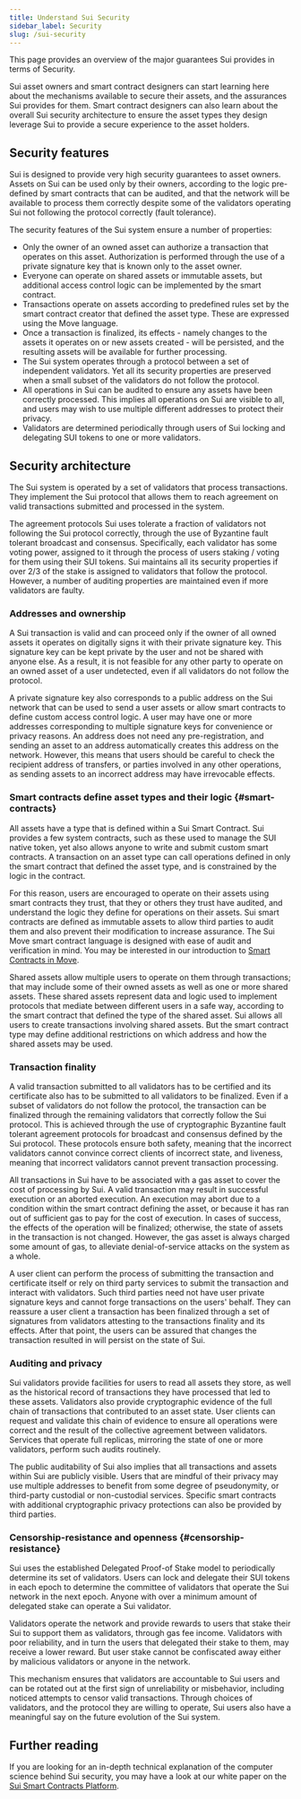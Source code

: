 ```yaml
---
title: Understand Sui Security
sidebar_label: Security
slug: /sui-security
---
```


This page provides an overview of the major guarantees Sui provides in terms of Security.

Sui asset owners and smart contract designers can start learning here about the mechanisms available to secure their assets, and the assurances Sui provides for them. Smart contract designers can also learn about the overall Sui security architecture to ensure the asset types they design leverage Sui to provide a secure experience to the asset holders.

## Security features

Sui is designed to provide very high security guarantees to asset owners. Assets on Sui can be used only by their owners, according to the logic pre-defined by smart contracts that can be audited, and that the network will be available to process them correctly despite some of the validators operating Sui not following the protocol correctly (fault tolerance).

The security features of the Sui system ensure a number of properties:

- Only the owner of an owned asset can authorize a transaction that operates on this asset. Authorization is performed through the use of a private signature key that is known only to the asset owner.
- Everyone can operate on shared assets or immutable assets, but additional access control logic can be implemented by the smart contract.
- Transactions operate on assets according to predefined rules set by the smart contract creator that defined the asset type. These are expressed using the Move language.
- Once a transaction is finalized, its effects - namely changes to the assets it operates on or new assets created - will be persisted, and the resulting assets will be available for further processing.
- The Sui system operates through a protocol between a set of independent validators. Yet all its security properties are preserved when a small subset of the validators do not follow the protocol.
- All operations in Sui can be audited to ensure any assets have been correctly processed. This implies all operations on Sui are visible to all, and users may wish to use multiple different addresses to protect their privacy.
- Validators are determined periodically through users of Sui locking and delegating SUI tokens to one or more validators.

## Security architecture

The Sui system is operated by a set of validators that process transactions. They implement the Sui protocol that allows them to reach agreement on valid transactions submitted and processed in the system.

The agreement protocols Sui uses tolerate a fraction of validators not following the Sui protocol correctly, through the use of Byzantine fault tolerant broadcast and consensus. Specifically, each validator has some voting power, assigned to it through the process of users staking / voting for them using their SUI tokens. Sui maintains all its security properties if over 2/3 of the stake is assigned to validators that follow the protocol. However, a number of auditing properties are maintained even if more validators are faulty.

### Addresses and ownership

A Sui transaction is valid and can proceed only if the owner of all owned assets it operates on digitally signs it with their private signature key. This signature key can be kept private by the user and not be shared with anyone else. As a result, it is not feasible for any other party to operate on an owned asset of a user undetected, even if all validators do not follow the protocol.

A private signature key also corresponds to a public address on the Sui network that can be used to send a user assets or allow smart contracts to define custom access control logic. A user may have one or more addresses corresponding to multiple signature keys for convenience or privacy reasons. An address does not need any pre-registration, and sending an asset to an address automatically creates this address on the network. However, this means that users should be careful to check the recipient address of transfers, or parties involved in any other operations, as sending assets to an incorrect address may have irrevocable effects.

### Smart contracts define asset types and their logic {#smart-contracts}

All assets have a type that is defined within a Sui Smart Contract. Sui provides a few system contracts, such as these used to manage the SUI native token, yet also allows anyone to write and submit custom smart contracts. A transaction on an asset type can call operations defined in only the smart contract that defined the asset type, and is constrained by the logic in the contract.

For this reason, users are encouraged to operate on their assets using smart contracts they trust, that they or others they trust have audited, and understand the logic they define for operations on their assets. Sui smart contracts are defined as immutable assets to allow third parties to audit them and also prevent their modification to increase assurance.
The Sui Move smart contract language is designed with ease of audit and verification in mind. You may be interested in our introduction to [Smart Contracts in Move](../../build/create-smart-contracts/smart-contracts.mdx).

Shared assets allow multiple users to operate on them through transactions; that may include some of their owned assets as well as one or more shared assets. These shared assets represent data and logic used to implement protocols that mediate between different users in a safe way, according to the smart contract that defined the type of the shared asset. Sui allows all users to create transactions involving shared assets. But the smart contract type may define additional restrictions on which address and how the shared assets may be used.

### Transaction finality

A valid transaction submitted to all validators has to be certified and its certificate also has to be submitted to all validators to be finalized. Even if a subset of validators do not follow the protocol, the transaction can be finalized through the remaining validators that correctly follow the Sui protocol. This is achieved through the use of cryptographic Byzantine fault tolerant agreement protocols for broadcast and consensus defined by the Sui protocol. These protocols ensure both safety, meaning that the incorrect validators cannot convince correct clients of incorrect state, and liveness, meaning that incorrect validators cannot prevent transaction processing.

All transactions in Sui have to be associated with a gas asset to cover the cost of processing by Sui. A valid transaction may result in successful execution or an aborted execution. An execution may abort due to a condition within the smart contract defining the asset, or because it has ran out of sufficient gas to pay for the cost of execution. In cases of success, the effects of the operation will be finalized; otherwise, the state of assets in the transaction is not changed. However, the gas asset is always charged some amount of gas, to alleviate denial-of-service attacks on the system as a whole.

A user client can perform the process of submitting the transaction and certificate itself or rely on third party services to submit the transaction and interact with validators. Such third parties need not have user private signature keys and cannot forge transactions on the users' behalf. They can reassure a user client a transaction has been finalized through a set of signatures from validators attesting to the transactions finality and its effects. After that point, the users can be assured that changes the transaction resulted in will persist on the state of Sui.

### Auditing and privacy

Sui validators provide facilities for users to read all assets they store, as well as the historical record of transactions they have processed that led to these assets. Validators also provide cryptographic evidence of the full chain of transactions that contributed to an asset state. User clients can request and validate this chain of evidence to ensure all operations were correct and the result of the collective agreement between validators. Services that operate full replicas, mirroring the state of one or more validators, perform such audits routinely.

The public auditability of Sui also implies that all transactions and assets within Sui are publicly visible. Users that are mindful of their privacy may use multiple addresses to benefit from some degree of pseudonymity, or third-party custodial or non-custodial services. Specific smart contracts with additional cryptographic privacy protections can also be provided by third parties.

### Censorship-resistance and openness {#censorship-resistance}

Sui uses the established Delegated Proof-of Stake model to periodically determine its set of validators. Users can lock and delegate their SUI tokens in each epoch to determine the committee of validators that operate the Sui network in the next epoch. Anyone with over a minimum amount of delegated stake can operate a Sui validator.

Validators operate the network and provide rewards to users that stake their Sui to support them as validators, through gas fee income. Validators with poor reliability, and in turn the users that delegated their stake to them, may receive a lower reward. But user stake cannot be confiscated away either by malicious validators or anyone in the network.

This mechanism ensures that validators are accountable to Sui users and can be rotated out at the first sign of unreliability or misbehavior, including noticed attempts to censor valid transactions. Through choices of validators, and the protocol they are willing to operate, Sui users also have a meaningful say on the future evolution of the Sui system.

## Further reading

If you are looking for an in-depth technical explanation of the computer science behind Sui security, you may have a look at our white paper on the [Sui Smart Contracts Platform](/doc/sui.pdf).
